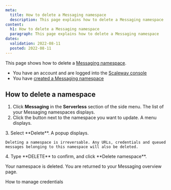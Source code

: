 ```yaml
---
meta:
  title: How to delete a Messaging namespace
  description: This page explains how to delete a Messaging namespace
content:
  h1: How to delete a Messaging namespace
  paragraph: This page explains how to delete a Messaging namespace
dates:
  validation: 2022-08-11
  posted: 2022-08-11 
---
```


This page shows how to delete a [Messaging namespace](/compute/messaging/concepts#namespace).

<Message type="requirement">

  - You have an account and are logged into the [Scaleway console](https://console.scaleway.com)
  - You have [created a Messaging namespace](/compute/messaging/how-to/create-namespace/)

</Message>

## How to delete a namespace

1. Click **Messaging** in the **Serverless** section of the side menu. The list of your Messaging namespaces displays.
2. Click the <Icon name="more" /> button next to the namespace you want to update. A menu displays.

  <Lightbox src="scaleway-namespace-menu.webp" alt="" />
3. Select **Delete**. A popup displays.

  <Lightbox src="scaleway-delete-namespace.webp" alt="" />

  <Message type="important">

    Deleting a namespace is irreversable. Any URLs, credentials and queued messages belonging to this namespace will also be deleted.

  </Message>
4. Type **DELETE** to confirm, and click **Delete namespace**.

  Your namespace is deleted. You are returned to your Messaging overview page.

<Navigation title="See Also">
  <PreviousButton to="/compute/messaging/how-to/manage-credentials/">How to manage credentials</PreviousButton>
</Navigation>
